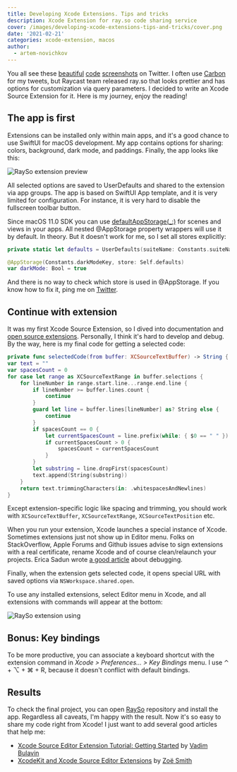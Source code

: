 ```yaml
---
title: Developing Xcode Extensions. Tips and tricks
description: Xcode Extension for ray.so code sharing service
cover: /images/developing-xcode-extensions-tips-and-tricks/cover.png
date: '2021-02-21'
categories: xcode-extension, macos
author:
  - artem-novichkov
---
```


You all see these [beautiful](https://twitter.com/mecid/status/1359468427396714504) [code](https://twitter.com/twannl/status/1359823904609603584) [screenshots](https://twitter.com/mkj_is/status/1361204092320632836) on Twitter. I often use [Carbon](https://carbon.now.sh) for my tweets, but Raycast team released ray.so that looks prettier and has options for customization via query parameters. I decided to write an Xcode Source Extension for it. Here is my journey, enjoy the reading!

## The app is first

Extensions can be installed only within main apps, and it's a good chance to use SwiftUI for macOS development. My app contains options for sharing: colors, background, dark mode, and paddings. Finally, the app looks like this:

![RaySo extension preview](/images/developing-xcode-extensions-tips-and-tricks/rayso-preview.png)

All selected options are saved to UserDefaults and shared to the extension via app groups. The app is based on SwiftUI App template, and it is very limited for configuration. For instance, it is very hard to disable the fullscreen toolbar button. 

Since macOS 11.0 SDK you can use [defaultAppStorage(_:)](https://developer.apple.com/documentation/swiftui/scene/defaultappstorage(_:)) for scenes and views in your apps. All nested @AppStorage property wrappers will use it by default. In theory. But it doesn't work for me, so I set all stores explicitly:

```swift
private static let defaults = UserDefaults(suiteName: Constants.suiteName)!

@AppStorage(Constants.darkModeKey, store: Self.defaults)
var darkMode: Bool = true
```

And there is no way to check which store is used in @AppStorage. If you know how to fix it, ping me on [Twitter](http://twitter.com/iosartem).

## Continue with extension

It was my first Xcode Source Extension, so I dived into documentation and [open source extensions](https://github.com/theswiftdev/awesome-xcode-extensions). Personally, I think it's hard to develop and debug. By the way, here is my final code for getting a selected code:

```swift
private func selectedCode(from buffer: XCSourceTextBuffer) -> String {
var text = ""
var spacesCount = 0
for case let range as XCSourceTextRange in buffer.selections {
    for lineNumber in range.start.line...range.end.line {
        if lineNumber >= buffer.lines.count {
            continue
        }
        guard let line = buffer.lines[lineNumber] as? String else {
            continue
        }
        if spacesCount == 0 {
            let currentSpacesCount = line.prefix(while: { $0 == " " }).count
            if currentSpacesCount > 0 {
                spacesCount = currentSpacesCount
            }
        }
        let substring = line.dropFirst(spacesCount)
        text.append(String(substring))
    }
    return text.trimmingCharacters(in: .whitespacesAndNewlines)
}
```

Except extension-specific logic like spacing and trimming, you should work with `XCSourceTextBuffer`, `XCSourceTextRange`, `XCSourceTextPosition` etc.

When you run your extension, Xcode launches a special instance of Xcode. Sometimes extensions just not show up in Editor menu. Folks on StackOverflow, Apple Forums and Github issues advise to sign extensions with a real certificate, rename Xcode and of course clean/relaunch your projects. Erica Sadun wrote [a good article](https://ericasadun.com/2016/07/21/explorations-into-the-xcode-source-editor-extensions-underbelly-part-1) about debugging.

Finally, when the extension gets selected code, it opens special URL with saved options via `NSWorkspace.shared.open`.

To use any installed extensions, select Editor menu in Xcode, and all extensions with commands will appear at the bottom:

![RaySo extension using](/images/developing-xcode-extensions-tips-and-tricks/extension-using.png)

## Bonus: Key bindings

To be more productive, you can associate a keyboard shortcut with the extension command in _Xcode > Preferences... > Key Bindings_ menu. I use ⌃ + ⌥ + ⌘ + R, because it doesn't conflict with default bindings.

## Results

To check the final project, you can open [RaySo](https://github.com/artemnovichkov/RaySo) repository and install the app. Regardless all caveats, I'm happy with the result. Now it's so easy to share my code right from Xcode! I just want to add several good articles that help me:

- [Xcode Source Editor Extension Tutorial: Getting Started](https://www.vadimbulavin.com/xcode-source-editor-extension-tutorial) by [Vadim Bulavin](https://twitter.com/V8tr)
- [Xcode​Kit and Xcode Source Editor Extensions](https://nshipster.com/xcode-source-extensions) by [Zoë Smith](https://twitter.com/zoejessica)